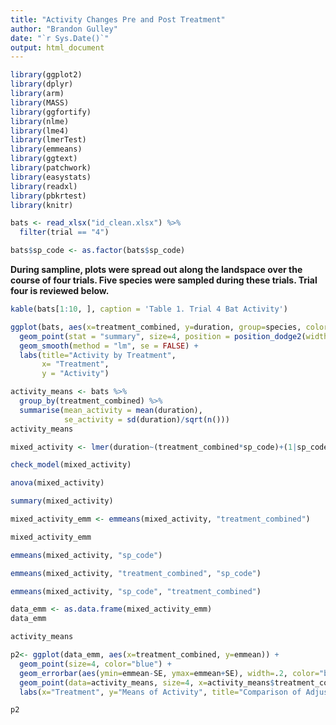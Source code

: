 ```yaml
---
title: "Activity Changes Pre and Post Treatment"
author: "Brandon Gulley"
date: "`r Sys.Date()`"
output: html_document
---
```


```r

library(ggplot2)
library(dplyr)
library(arm)
library(MASS)
library(ggfortify)
library(nlme)
library(lme4)
library(lmerTest)
library(emmeans)
library(ggtext)
library(patchwork)
library(easystats)
library(readxl)
library(pbkrtest)
library(knitr)

```

``` r

bats <- read_xlsx("id_clean.xlsx") %>% 
  filter(trial == "4")

bats$sp_code <- as.factor(bats$sp_code)

```

**During sampline, plots were spread out along the landspace over the course of four trials. Five species were sampled during these trials. Trial four is reviewed below.**

``` r

kable(bats[1:10, ], caption = 'Table 1. Trial 4 Bat Activity')

```

``` r

ggplot(bats, aes(x=treatment_combined, y=duration, group=species, color=species, shape=species)) + 
  geom_point(stat = "summary", size=4, position = position_dodge2(width=.33, preserve = "total")) +
  geom_smooth(method = "lm", se = FALSE) +
  labs(title="Activity by Treatment",
       x= "Treatment", 
       y = "Activity")

```

``` r

activity_means <- bats %>% 
  group_by(treatment_combined) %>% 
  summarise(mean_activity = mean(duration),
            se_activity = sd(duration)/sqrt(n()))
activity_means

mixed_activity <- lmer(duration~(treatment_combined*sp_code)+(1|sp_code), data = bats)

check_model(mixed_activity)

anova(mixed_activity)

summary(mixed_activity)

mixed_activity_emm <- emmeans(mixed_activity, "treatment_combined")

mixed_activity_emm

emmeans(mixed_activity, "sp_code")

emmeans(mixed_activity, "treatment_combined", "sp_code")

emmeans(mixed_activity, "sp_code", "treatment_combined")

data_emm <- as.data.frame(mixed_activity_emm)
data_emm

activity_means

```

``` r

p2<- ggplot(data_emm, aes(x=treatment_combined, y=emmean)) + 
  geom_point(size=4, color="blue") +
  geom_errorbar(aes(ymin=emmean-SE, ymax=emmean+SE), width=.2, color="blue") +
  geom_point(data=activity_means, size=4, x=activity_means$treatment_combined, y=activity_means$mean_activity, color="red")+
  labs(x="Treatment", y="Means of Activity", title="Comparison of Adjusted Means")

p2

```
